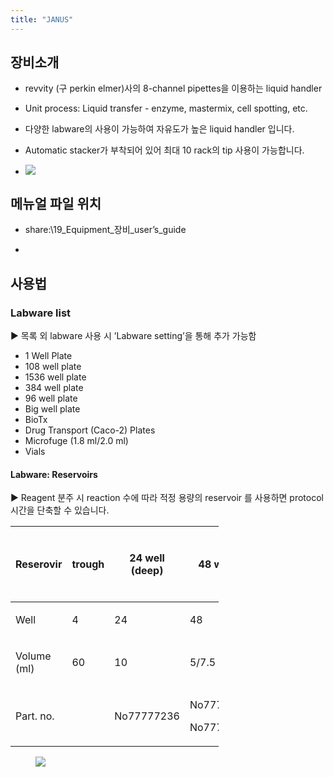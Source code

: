 ```yaml
---
title: "JANUS"
---
```


## 장비소개

-   revvity (구 perkin elmer)사의 8-channel pipettes을 이용하는 liquid handler

-   Unit process: Liquid transfer - enzyme, mastermix, cell spotting, etc.

-   다양한 labware의 사용이 가능하여 자유도가 높은 liquid handler 입니다.

-   Automatic stacker가 부착되어 있어 최대 10 rack의 tip 사용이 가능합니다.

-   ![](images/paste-3.png)

## 메뉴얼 파일 위치

-   share:\\19_Equipment\Biofoundry\바이오파운드리_장비_user's_guide

-   

## 사용법

### Labware list

▶ 목록 외 labware 사용 시 'Labware setting'을 통해 추가 가능함

-   1 Well Plate
-   108 well plate
-   1536 well plate
-   384 well plate
-   96 well plate
-   Big well plate
-   BioTx
-   Drug Transport (Caco-2) Plates
-   Microfuge (1.8 ml/2.0 ml)
-   Vials

#### Labware: Reservoirs

▶ Reagent 분주 시 reaction 수에 따라 적정 용량의 reservoir 를 사용하면 protocol 시간을 단축할 수 있습니다.

<table style="width:66%;">
<colgroup>
<col style="width: 5%" />
<col style="width: 5%" />
<col style="width: 5%" />
<col style="width: 5%" />
<col style="width: 5%" />
<col style="width: 5%" />
<col style="width: 5%" />
<col style="width: 5%" />
<col style="width: 5%" />
<col style="width: 5%" />
<col style="width: 5%" />
</colgroup>
<thead>
<tr class="header">
<th style="text-align: left;"><p>Reserovir</p></th>
<th><p>trough</p></th>
<th><p>24 well (deep)</p></th>
<th><p>48 well</p></th>
<th><p>Washbolwl + 1trough</p></th>
<th><p>Washbowl+ 2 trough</p></th>
<th><p>4 well</p></th>
<th><p>8 row</p></th>
<th><p>12 column</p></th>
<th><p>12 column (low profile)</p></th>
<th><p>1 well</p></th>
</tr>
</thead>
<tbody>
<tr class="odd">
<td style="text-align: left;"><p>Well</p></td>
<td><p>4</p></td>
<td><p>24</p></td>
<td><p>48</p></td>
<td><p>1</p></td>
<td><p>2</p></td>
<td><p>4</p></td>
<td><p>8</p></td>
<td><p>12</p></td>
<td><p>12</p></td>
<td><p>1</p></td>
</tr>
<tr class="even">
<td style="text-align: left;"><p>Volume (ml)</p></td>
<td><p>60</p></td>
<td><p>10</p></td>
<td><p>5/7.5</p></td>
<td></td>
<td></td>
<td><p>73</p></td>
<td></td>
<td><p>21</p></td>
<td></td>
<td><p>287</p></td>
</tr>
<tr class="odd">
<td style="text-align: left;"><p>Part. no.</p></td>
<td></td>
<td><p>No77777236</p></td>
<td><p>No777237</p>
<p>No777238</p></td>
<td></td>
<td></td>
<td><p>600 9710</p></td>
<td></td>
<td><p>600 8700</p></td>
<td></td>
<td><p>600 8730</p></td>
</tr>
</tbody>
</table>

![![](images/paste-6.png)](images/paste-5.png)